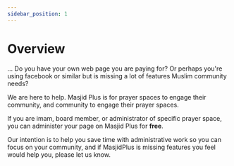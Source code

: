 ```yaml
---
sidebar_position: 1
---
```


# Overview
...
Do you have your own web page you are paying for? Or perhaps you're using facebook or similar but is missing a lot of features Muslim community needs?

We are here to help. Masjid Plus is for prayer spaces to engage their community, and community to engage their prayer spaces.

If you are imam, board member, or administrator of specific prayer space, you can administer your page on Masjid Plus for **free**.

Our intention is to help you save time with administrative work so you can focus on your community, and if MasjidPlus is missing features you feel would help you, please let us know.
